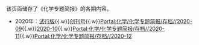该页面储存了《化学专题简报》的各期内容。
*2020年：[[Portal:化学/化学专题简报/存档/2020-08|试行版]]{{.w}}[[Portal:化学/化学专题简报/存档/2020-first|创刊号]]{{.w}}[[Portal:化学/化学专题简报/存档/2020-09|Portal:化学/化学专题简报/存档//2020-09]]{{.w}}[[2020-10|2020-10]]{{.w}}[[Portal:化学/化学专题简报/存档/2020-11|Portal:化学/化学专题简报/存档//2020-11]]{{.w}}[[Portal:化学/化学专题简报/存档/2020-12|Portal:化学/化学专题简报/存档//2020-12]]